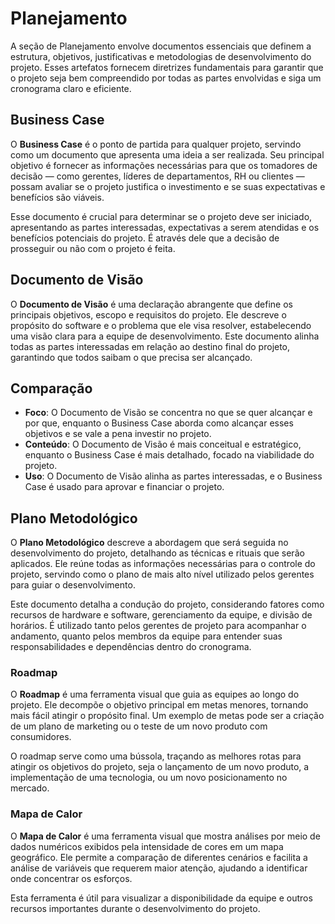 # Planejamento

A seção de Planejamento envolve documentos essenciais que definem a estrutura, objetivos, justificativas e metodologias de desenvolvimento do projeto. Esses artefatos fornecem diretrizes fundamentais para garantir que o projeto seja bem compreendido por todas as partes envolvidas e siga um cronograma claro e eficiente.

## Business Case

O **Business Case** é o ponto de partida para qualquer projeto, servindo como um documento que apresenta uma ideia a ser realizada. Seu principal objetivo é fornecer as informações necessárias para que os tomadores de decisão — como gerentes, líderes de departamentos, RH ou clientes — possam avaliar se o projeto justifica o investimento e se suas expectativas e benefícios são viáveis.

Esse documento é crucial para determinar se o projeto deve ser iniciado, apresentando as partes interessadas, expectativas a serem atendidas e os benefícios potenciais do projeto. É através dele que a decisão de prosseguir ou não com o projeto é feita.

## Documento de Visão

O **Documento de Visão** é uma declaração abrangente que define os principais objetivos, escopo e requisitos do projeto. Ele descreve o propósito do software e o problema que ele visa resolver, estabelecendo uma visão clara para a equipe de desenvolvimento. Este documento alinha todas as partes interessadas em relação ao destino final do projeto, garantindo que todos saibam o que precisa ser alcançado.

## Comparação

- **Foco**: O Documento de Visão se concentra no que se quer alcançar e por que, enquanto o Business Case aborda como alcançar esses objetivos e se vale a pena investir no projeto.
- **Conteúdo**: O Documento de Visão é mais conceitual e estratégico, enquanto o Business Case é mais detalhado, focado na viabilidade do projeto.
- **Uso**: O Documento de Visão alinha as partes interessadas, e o Business Case é usado para aprovar e financiar o projeto.

## Plano Metodológico

O **Plano Metodológico** descreve a abordagem que será seguida no desenvolvimento do projeto, detalhando as técnicas e rituais que serão aplicados. Ele reúne todas as informações necessárias para o controle do projeto, servindo como o plano de mais alto nível utilizado pelos gerentes para guiar o desenvolvimento.

Este documento detalha a condução do projeto, considerando fatores como recursos de hardware e software, gerenciamento da equipe, e divisão de horários. É utilizado tanto pelos gerentes de projeto para acompanhar o andamento, quanto pelos membros da equipe para entender suas responsabilidades e dependências dentro do cronograma.

### Roadmap

O **Roadmap** é uma ferramenta visual que guia as equipes ao longo do projeto. Ele decompõe o objetivo principal em metas menores, tornando mais fácil atingir o propósito final. Um exemplo de metas pode ser a criação de um plano de marketing ou o teste de um novo produto com consumidores.

O roadmap serve como uma bússola, traçando as melhores rotas para atingir os objetivos do projeto, seja o lançamento de um novo produto, a implementação de uma tecnologia, ou um novo posicionamento no mercado.

### Mapa de Calor

O **Mapa de Calor** é uma ferramenta visual que mostra análises por meio de dados numéricos exibidos pela intensidade de cores em um mapa geográfico. Ele permite a comparação de diferentes cenários e facilita a análise de variáveis que requerem maior atenção, ajudando a identificar onde concentrar os esforços.

Esta ferramenta é útil para visualizar a disponibilidade da equipe e outros recursos importantes durante o desenvolvimento do projeto.